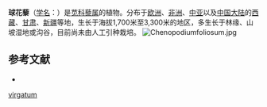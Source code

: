 {{Speciesbox
| name = 球花藜
| status = 
| status_system = 
| image = The Botanical Magazine, Plate 276 (Volume 8, 1794).png
| image_width = 200px
| image_caption = 《[[柯蒂斯植物學雜誌|植物學雜誌]]》(1794)<br>''Blitum virgatum''
| genus = Chenopodium
| species = foliosum
| authority = (Moench) Aschers.
}}

'''球花藜'''（[[学名|学名]]：{{lang|la|''Chenopodium foliosum''}}）是[[苋科|苋科]][[藜属|藜属]]的植物。分布于[[欧洲|欧洲]]、[[非洲|非洲]]、[[中亚|中亚]]以及[[中国大陆|中国大陆]]的[[西藏|西藏]]、[[甘肃|甘肃]]、[[新疆|新疆]]等地，生长于海拔1,700米至3,300米的地区，多生长于林缘、山坡湿地或沟谷，目前尚未由人工引种栽培。
[[File:Chenopodiumfoliosum.jpg|thumb]]
== 参考文献 ==
<div class="references-small">
* {{cite web| url =http://www.bioinfo.cn/db05/KmzwSpecies.php?action=view&id=3166| title =球花藜| work =《中国高等植物数据库全库》| publisher =中国科学院微生物研究所| author =昆明植物研究所| accessdate =2009-02-23| archive-date =2016-03-05| archive-url =https://web.archive.org/web/20160305024047/http://www.bioinfo.cn/db05/KmzwSpecies.php?action=view&id=3166| dead-url =yes}}
</div>
{{Taxonbar|from=Q1281072}}

{{DEFAULTSORT:Blitum virgatum}}
[[Category:藜属|virgatum]]


{{Amaranthaceae-stub}}